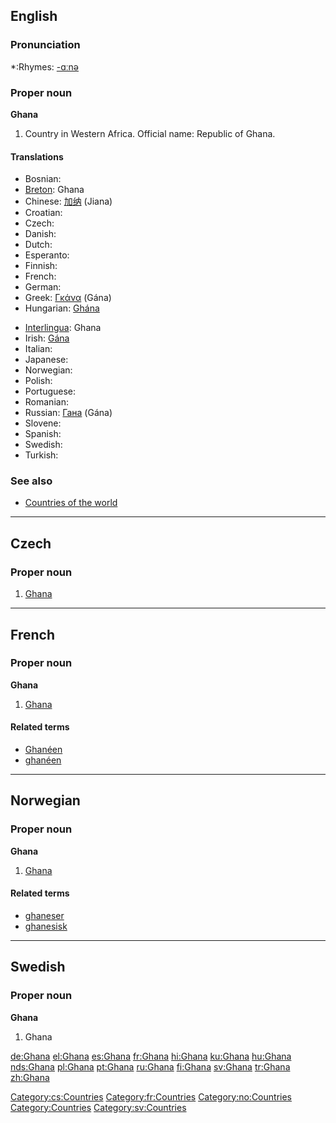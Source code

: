 ==English==

===Pronunciation===
*:Rhymes: [[Rhymes:English:-ɑːnə|-ɑːnə]]

===Proper noun===
'''Ghana'''
{{wikipedia}}

# Country in Western Africa. Official name: Republic of Ghana.

====Translations====
{{top}}
*Bosnian: {{t-|bs|Gana|f}}
*[[Breton]]: Ghana
*Chinese: [[加纳]] (Jiana)
*Croatian: {{t-|hr|Gana|f}}
* Czech: {{t-|cs|Ghana}} {{f}}
* Danish: {{t-|da|Ghana}}
* Dutch: {{t-|nl|Ghana}}
* Esperanto: {{t-|eo|Ganao|xs=Esperanto}}
* Finnish: {{t+|fi|Ghana}}
* French: {{t+|fr|Ghana}}
* German: {{t+|de|Ghana}}
*Greek: [[Γκάνα]] (Gána) {{f}}
*Hungarian: [[Ghána]]
{{mid}}
*[[Interlingua]]: Ghana
*Irish: [[Gána]]
* Italian: {{t-|it|Ghana}}
* Japanese: {{t-|ja|ガーナ|tr=Gāna|sc=Jpan}}
* Norwegian: {{t-|no|Ghana}}
* Polish: {{t+|pl|Ghana}}
* Portuguese: {{t+|pt|Gana}}
* Romanian: {{t-|ro|Ghana|f}}
*Russian: [[Гана]] (Gána) {{f}}
* Slovene: {{t+|sl|Gana|f}}
* Spanish: {{t+|es|Ghana}}
* Swedish: {{t+|sv|Ghana}}
* Turkish: {{t+|tr|Gana}}
{{bottom}}

===See also===
* [[Countries of the world]]

----

==Czech==

===Proper noun===
{{cs-proper noun|g=f}}

# [[#English|Ghana]]

[[Category:cs:Countries]]
----
==French==

===Proper noun===
'''Ghana'''

# [[#English|Ghana]]

====Related terms====
*[[Ghanéen]]
*[[ghanéen]]

[[Category:fr:Countries]]

----

==Norwegian==

===Proper noun===
'''Ghana'''

# [[#English|Ghana]]

====Related terms====
*[[ghaneser]]
*[[ghanesisk]]

[[Category:no:Countries]]

----

==Swedish==

===Proper noun===
'''Ghana'''

# Ghana

[[Category:Countries]]
[[Category:sv:Countries]]

[[de:Ghana]]
[[el:Ghana]]
[[es:Ghana]]
[[fr:Ghana]]
[[hi:Ghana]]
[[ku:Ghana]]
[[hu:Ghana]]
[[nds:Ghana]]
[[pl:Ghana]]
[[pt:Ghana]]
[[ru:Ghana]]
[[fi:Ghana]]
[[sv:Ghana]]
[[tr:Ghana]]
[[zh:Ghana]]